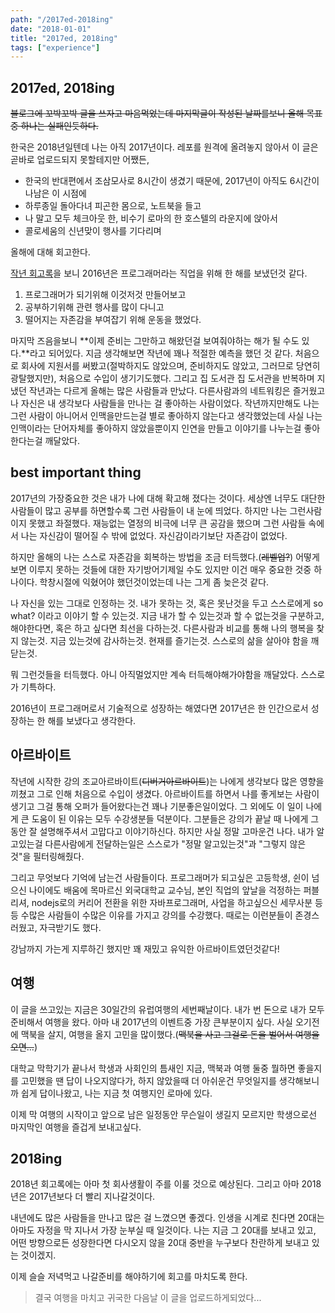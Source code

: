 ```yaml
---
path: "/2017ed-2018ing"
date: "2018-01-01"
title: "2017ed, 2018ing"
tags: ["experience"]
---
```


## 2017ed, 2018ing

~~블로그에 꼬박꼬박 글을 쓰자고 마음먹었는데 마지막글이 작성된 날짜를보니 올해 목표중 하나는 실패인듯하다.~~

한국은 2018년일텐데 나는 아직 2017년이다. 레포를 원격에 올려놓지 않아서 이 글은 곧바로 업로드되지 못할테지만 어쨌든,

- 한국의 반대편에서 조삼모사로 8시간이 생겼기 때문에, 2017년이 아직도 6시간이나남은 이 시점에
- 하루종일 돌아다녀 피곤한 몸으로, 노트북을 들고
- 나 말고 모두 체크아웃 한, 비수기 로마의 한 호스텔의 라운지에 앉아서 
- 콜로세움의 신년맞이 행사를 기다리며 

올해에 대해 회고한다.

[작년 회고록](/2017-01-01-remember-2016)을 보니 2016년은 프로그래머라는 직업을 위해 한 해를 보냈던것 같다.

1. 프로그래머가 되기위해 이것저것 만들어보고
2. 공부하기위해 관련 행사를 많이 다니고
3. 떨어지는 자존감을 부여잡기 위해 운동을 했었다.

마지막 즈음을보니 **이제 준비는 그만하고 해왔던걸 보여줘야하는 해가 될 수도 있다.**라고 되어있다. 지금 생각해보면 작년에 꽤나 적절한 예측을 했던 것 같다. 처음으로 회사에 지원서를 써봤고(절박하지도 않았으며, 준비하지도 않았고, 그러므로 당연히 광탈했지만), 처음으로 수입이 생기기도했다. 그리고 집 도서관 집 도서관을 반복하며 지냈던 작년과는 다르게 올해는 많은 사람들과 만났다. 다른사람과의 네트워킹은 즐거웠고 나 자신은 내 생각보다 사람들을 만나는 걸 좋아하는 사람이었다. 작년까지만해도 나는 그런 사람이 아니어서 인맥을만드는걸 별로 좋아하지 않는다고 생각했었는데 사실 나는 인맥이라는 단어자체를 좋아하지 않았을뿐이지 인연을 만들고 이야기를 나누는걸 좋아한다는걸 깨달았다.

## best important thing

2017년의 가장중요한 것은 내가 나에 대해 확고해 졌다는 것이다. 세상엔 너무도 대단한 사람들이 많고 공부를 하면할수록 그런 사람들이 내 눈에 띄었다. 하지만 나는 그런사람이지 못했고 좌절했다. 재능없는 열정의 비극에 너무 큰 공감을 했으며 그런 사람들 속에서 나는 자신감이 떨어질 수 밖에 없었다. 자신감이라기보단 자존감이 없었다.

하지만 올해의 나는 스스로 자존감을 회복하는 방법을 조금 터득했다.(~~레벨업?~~) 어떻게 보면 이루지 못하는 것들에 대한 자기방어기제일 수도 있지만 이건 매우 중요한 것중 하나이다. 학창시절에 익혔어야 했던것이었는데 나는 그게 좀 늦은것 같다.

나 자신을 있는 그대로 인정하는 것. 내가 못하는 것, 혹은 못난것을 두고 스스로에게 so what? 이라고 이야기 할 수 있는것. 지금 내가 할 수 있는것과 할 수 없는것을 구분하고, 해야한다면, 혹은 하고 싶다면 최선을 다하는것. 다른사람과 비교를 통해 나의 행복을 찾지 않는것. 지금 있는것에 감사하는것. 현재를 즐기는것. 스스로의 삶을 살아야 함을 깨닫는것.

뭐 그런것들을 터득했다. 아니 아직멀었지만 계속 터득해야해가야함을 깨달았다. 스스로가 기특하다. 

2016년이 프로그래머로서 기술적으로 성장하는 해였다면 2017년은 한 인간으로서 성장하는 한 해를 보냈다고 생각한다.


## 아르바이트

작년에 시작한 강의 조교아르바이트(~~디버거아르바이트~~)는 나에게 생각보다 많은 영향을 끼쳤고 그로 인해 처음으로 수입이 생겼다. 아르바이트를 하면서 나를 좋게보는 사람이 생기고 그걸 통해 오퍼가 들어왔다는건 꽤나 기분좋은일이었다. 그 외에도 이 일이 나에게 큰 도움이 된 이유는 모두 수강생분들 덕분이다. 그분들은 강의가 끝날 때 나에게 그동안 잘 설명해주셔서 고맙다고 이야기하신다. 하지만 사실 정말 고마운건 나다. 내가 알고있는걸 다른사람에게 전달하는일은 스스로가 "정말 알고있는것"과 "그렇지 않은것"을 필터링해줬다. 

그리고 무엇보다 기억에 남는건 사람들이다. 프로그래머가 되고싶은 고등학생, 쉰이 넘으신 나이에도 배움에 목마르신 외국대학교 교수님, 본인 직업의 앞날을 걱정하는 퍼블리셔, nodejs로의 커리어 전환을 위한 자바프로그래머, 사업을 하고싶으신 세무사분 등등 수많은 사람들이 수많은 이유를 가지고 강의를 수강했다. 때로는 이런분들이 존경스러웠고, 자극받기도 했다.

강남까지 가는게 지루하긴 했지만 꽤 재밌고 유익한 아르바이트였던것같다!

## 여행

이 글을 쓰고있는 지금은 30일간의 유럽여행의 세번째날이다. 내가 번 돈으로 내가 모두 준비해서 여행을 왔다. 아마 내 2017년의 이벤트중 가장 큰부분이지 싶다. 사실 오기전에 맥북을 살지, 여행을 올지 고민을 많이했다.(~~맥북을 사고 그걸로 돈을 벌어서 여행을 오면...~~)

대학교 막학기가 끝나서 학생과 사회인의 틈새인 지금, 맥북과 여행 둘중 뭘하면 좋을지를 고민했을 땐 답이 나오지않다가, 하지 않았을때 더 아쉬운건 무엇일지를 생각해보니까 쉽게 답이나왔고, 나는 지금 첫 여행지인 로마에 있다.

이제 막 여행의 시작이고 앞으로 남은 일정동안 무슨일이 생길지 모르지만 학생으로선 마지막인 여행을 즐겁게 보내고싶다.

## 2018ing

2018년 회고록에는 아마 첫 회사생활이 주를 이룰 것으로 예상된다. 그리고 아마 2018년은 2017년보다 더 빨리 지나갈것이다.

내년에도 많은 사람들을 만나고 많은 걸 느꼈으면 좋겠다. 인생을 시계로 친다면 20대는 아마도 자정을 막 지나서 가장 눈부실 때 일것이다. 나는 지금 그 20대를 보내고 있고, 어떤 방향으로든 성장한다면 다시오지 않을 20대 중반을 누구보다 찬란하게 보내고 있는 것이겠지.

이제 슬슬 저녁먹고 나갈준비를 해야하기에 회고를 마치도록 한다.

> 결국 여행을 마치고 귀국한 다음날 이 글을 업로드하게되었다...

